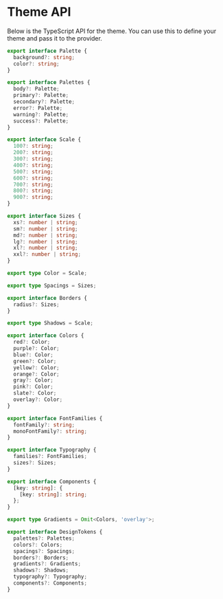 
<Meta title="Docs/Theme/API" />

# Theme API
Below is the TypeScript API for the theme. You can
use this to define your theme and pass it to the provider.

```ts
export interface Palette {
  background?: string;
  color?: string;
}

export interface Palettes {
  body?: Palette;
  primary?: Palette;
  secondary?: Palette;
  error?: Palette;
  warning?: Palette;
  success?: Palette;
}

export interface Scale {
  100?: string;
  200?: string;
  300?: string;
  400?: string;
  500?: string;
  600?: string;
  700?: string;
  800?: string;
  900?: string;
}

export interface Sizes {
  xs?: number | string;
  sm?: number | string;
  md?: number | string;
  lg?: number | string;
  xl?: number | string;
  xxl?: number | string;
}

export type Color = Scale;

export type Spacings = Sizes;

export interface Borders {
  radius?: Sizes;
}

export type Shadows = Scale;

export interface Colors {
  red?: Color;
  purple?: Color;
  blue?: Color;
  green?: Color;
  yellow?: Color;
  orange?: Color;
  gray?: Color;
  pink?: Color;
  slate?: Color;
  overlay?: Color;
}

export interface FontFamilies {
  fontFamily?: string;
  monoFontFamily?: string;
}

export interface Typography {
  families?: FontFamilies;
  sizes?: Sizes;
}

export interface Components {
  [key: string]: {
    [key: string]: string;
  };
}

export type Gradients = Omit<Colors, 'overlay'>;

export interface DesignTokens {
  palettes?: Palettes;
  colors?: Colors;
  spacings?: Spacings;
  borders?: Borders;
  gradients?: Gradients;
  shadows?: Shadows;
  typography?: Typography;
  components?: Components;
}
```
